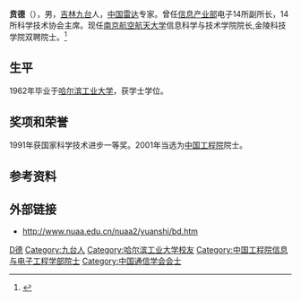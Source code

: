 '''贲德'''（{{bd|1938年|4月|catIdx=贲}}），男，[[吉林省|吉林]][[九台市|九台]]人，[[中华人民共和国|中国]][[雷达|雷达]]专家。曾任[[信息产业部|信息产业部]]电子14所副所长，14所科学技术协会主席。现任[[南京航空航天大学|南京航空航天大学]]信息科学与技术学院院长,金陵科技学院双聘院士。<ref>{{cite web|url=http://www.cast.org.cn/n35081/n10371505/11362673.html|title=贲德：谁持彩练当空舞|publisher=中国科学技术协会网 江苏科技报供稿|date=2009-07-14|accessdate=2010-08-06|language=Zh-hans|deadurl=yes|archiveurl=https://web.archive.org/web/20100317160457/http://www.cast.org.cn/n35081/n10371505/11362673.html|archivedate=2010-03-17}}</ref>

== 生平 ==
1962年毕业于[[哈尔滨工业大学|哈尔滨工业大学]]，获学士学位。

== 奖项和荣誉 ==
1991年获国家科学技术进步一等奖。2001年当选为[[中国工程院|中国工程院]]院士。

== 参考资料 ==
{{reflist}}

== 外部链接 ==
* [http://www.nuaa.edu.cn/nuaa2/yuanshi/bd.htm http://www.nuaa.edu.cn/nuaa2/yuanshi/bd.htm] {{Wayback|url=http://www.nuaa.edu.cn/nuaa2/yuanshi/bd.htm |date=20110301021352 }}

{{中国通信学会会士}}
{{中国工程院信息与电子工程学部院士}}

{{Authority control}}
{{DEFAULTSORT:Ben}}
[[Category:贲姓|D德]]
[[Category:九台人|Category:九台人]]
[[Category:哈尔滨工业大学校友|Category:哈尔滨工业大学校友]]
[[Category:中国工程院信息与电子工程学部院士|Category:中国工程院信息与电子工程学部院士]]
[[Category:中国通信学会会士|Category:中国通信学会会士]]